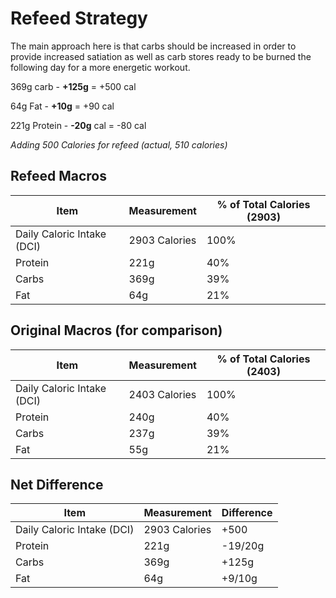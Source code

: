 # Refeed Strategy

The main approach here is that carbs should be increased in order to provide increased satiation as well as carb stores ready to be burned the following day for a more energetic workout. 

369g carb - **+125g** = +500 cal 

64g Fat - **+10g** = +90 cal 

221g Protein - **-20g** cal = -80 cal 


*Adding 500 Calories for refeed (actual, 510 calories)*

## Refeed Macros
| Item | Measurement | % of Total Calories (2903) |
| ----------- | ----------- | ----------- |
| Daily Caloric Intake (DCI) | 2903 Calories | 100% |
| Protein | 221g | 40% |
| Carbs | 369g | 39% |
| Fat | 64g | 21% |

## Original Macros (for comparison)
| Item | Measurement | % of Total Calories (2403) |
| ----------- | ----------- | ----------- |
| Daily Caloric Intake (DCI) | 2403 Calories | 100% |
| Protein | 240g | 40% |
| Carbs | 237g | 39% |
| Fat | 55g | 21% |

## Net Difference
| Item | Measurement | Difference |
| ----------- | ----------- | ----------- |
| Daily Caloric Intake (DCI) | 2903 Calories | +500 |
| Protein | 221g | -19/20g |
| Carbs | 369g | +125g |
| Fat | 64g | +9/10g |
